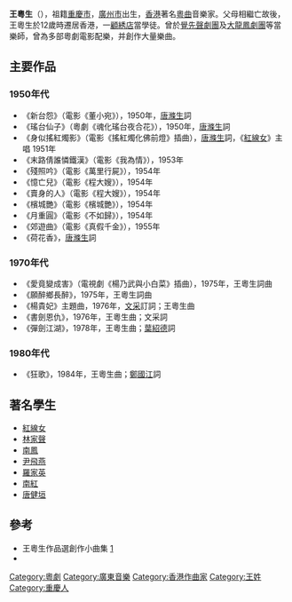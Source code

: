 '''王粵生'''（{{bd|1919年|1月8日|1989年|12月12日|}}），祖籍[[重慶市|重慶市]]，[[廣州市|廣州市]]出生，[[香港|香港]]著名[[粵曲|粵曲]]音樂家。父母相繼亡故後，王粵生於12歲時遷居香港，一[[顧綉店|顧綉店]]當學徒。曾於[[覺先聲劇團|覺先聲劇團]]及[[大龍鳳劇團|大龍鳳劇團]]等當樂師，曾為多部粵劇電影配樂，并創作大量樂曲。

== 主要作品 ==

=== 1950年代 ===

* 《新台怨》（電影《董小宛》），1950年，[[唐滌生|唐滌生]]詞
* 《瑤台仙子》（粵劇《魂化瑤台夜合花》），1950年，[[唐滌生|唐滌生]]詞
* 《身似搖紅燭影》（電影《搖紅燭化佛前燈》插曲），[[唐滌生|唐滌生]]詞，《[[紅線女|紅線女]]》主唱 1951年
* 《末路倩誰憐鐵漢》（電影《我為情》），1953年
* 《殘照吟》（電影《萬里行屍》），1954年
* 《憶亡兒》（電影《程大嫂》），1954年
* 《賣身的人》（電影《程大嫂》），1954年
* 《檳城艷》（電影《檳城艷》），1954年
* 《月重圓》（電影《不如歸》），1954年
* 《郊遊曲》（電影《真假千金》），1955年
* 《荷花香》，[[唐滌生|唐滌生]]詞

=== 1970年代 ===

* 《愛竟變成害》（電視劇《楊乃武與小白菜》插曲），1975年，王粵生詞曲
* 《願醉鄉長醉》，1975年，王粵生詞曲
* 《楊貴妃》主題曲，1976年，[[文采|文采]]訂詞；王粵生曲
* 《書劍恩仇》，1976年，王粵生曲；文采詞
* 《彈劍江湖》，1978年，王粵生曲；[[葉紹德|葉紹德]]詞

=== 1980年代 ===

* 《狂歌》，1984年，王粵生曲；[[鄭國江|鄭國江]]詞

== 著名學生 ==

* [[紅線女|紅線女]]
* [[林家聲|林家聲]]
* [[南鳳|南鳳]]
* [[尹飛燕|尹飛燕]]
* [[羅家英|羅家英]]
* [[南紅|南紅]]
* [[唐健垣|唐健垣]]
{{音樂家小作品}}

== 參考 ==

* 王粵生作品選創作小曲集 [http://issuu.com/tchan0596/docs/mr-wong_music-life] {{Wayback|url=http://issuu.com/tchan0596/docs/mr-wong_music-life |date=20140606233148 }}
* {{cite journal zh |author= |title=王粵生作品淺析及述遺 |journal=香港戲曲通訊 |issue=25 |date=2009年12月}}

[[Category:粵劇|Category:粵劇]]
[[Category:廣東音樂|Category:廣東音樂]]
[[Category:香港作曲家|Category:香港作曲家]]
[[Category:王姓|Category:王姓]]
[[Category:重慶人|Category:重慶人]]